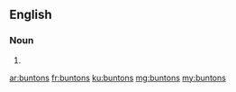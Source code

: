 ==English==

===Noun===
{{head|en|plural}}

# {{plural of|bunton|lang=en}}

[[ar:buntons]]
[[fr:buntons]]
[[ku:buntons]]
[[mg:buntons]]
[[my:buntons]]